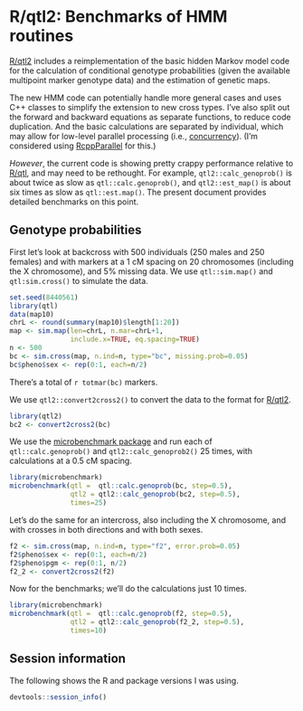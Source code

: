 # R/qtl2: Benchmarks of HMM routines

[R/qtl2](https://github.com/kbroman/qtl2) includes a reimplementation
of the basic hidden Markov model code for the calculation of
conditional genotype probabilities (given the available multipoint
marker genotype data) and the estimation of genetic maps.

The new HMM code can potentially handle more general cases and uses
C++ classes to simplify the extension to new cross types. I've also
split out the forward and backward equations as separate functions, to
reduce code duplication. And the basic calculations are separated by
individual, which may allow for low-level parallel processing (i.e.,
[concurrency](http://en.wikipedia.org/wiki/Concurrency_(computer_science))).
(I'm considered using
[RcppParallel](http://dirk.eddelbuettel.com/blog/2014/07/16/#introducing_rcppparallel)
for this.)

_However_, the current code is showing pretty crappy performance
relative to [R/qtl](http://www.rqtl.org), and may need to be
rethought. For example, `qtl2::calc_genoprob()` is about twice as slow
as `qtl::calc.genoprob()`, and `qtl2::est_map()` is about six times as
slow as `qtl::est.map()`. The present document provides detailed
benchmarks on this point.

## Genotype probabilities

First let's look at backcross with 500 individuals (250 males and 250
females) and with markers at a 1 cM spacing on 20 chromosomes
(including the X chromosome), and 5% missing data. We use
`qtl::sim.map()` and `qtl:sim.cross()` to simulate the data.

```r
set.seed(8440561)
library(qtl)
data(map10)
chrL <- round(summary(map10)$length[1:20])
map <- sim.map(len=chrL, n.mar=chrL+1,
               include.x=TRUE, eq.spacing=TRUE)
n <- 500
bc <- sim.cross(map, n.ind=n, type="bc", missing.prob=0.05)
bc$pheno$sex <- rep(0:1, each=n/2)
```

There's a total of `r totmar(bc)` markers.

We use `qtl2::convert2cross2()` to convert the data to the format for 
[R/qtl2](http://kbroman.org/qtl2).

```r
library(qtl2)
bc2 <- convert2cross2(bc)
```

We use the
[microbenchmark package](http://cran.r-project.org/web/packages/microbenchmark/)
and run each of `qtl::calc.genoprob()` and `qtl2::calc_genoprob2()`
25 times, with calculations at a 0.5 cM spacing.

```r
library(microbenchmark)
microbenchmark(qtl =  qtl::calc.genoprob(bc, step=0.5),
               qtl2 = qtl2::calc_genoprob(bc2, step=0.5),
               times=25)
```

Let's do the same for an intercross, also including the X chromosome,
and with crosses in both directions and with both sexes.

```r
f2 <- sim.cross(map, n.ind=n, type="f2", error.prob=0.05)
f2$pheno$sex <- rep(0:1, each=n/2)
f2$pheno$pgm <- rep(0:1, n/2)
f2_2 <- convert2cross2(f2)
```

Now for the benchmarks; we'll do the calculations just 10
times.

```r
library(microbenchmark)
microbenchmark(qtl =  qtl::calc.genoprob(f2, step=0.5),
               qtl2 = qtl2::calc_genoprob(f2_2, step=0.5),
               times=10)
```


## Session information

The following shows the R and package versions I was using.

```r
devtools::session_info()
```

<!-- the following to make it look nicer -->
<link href="http://kbroman.org/qtlcharts/assets/vignettes/vignette.css" rel="stylesheet"></link>
